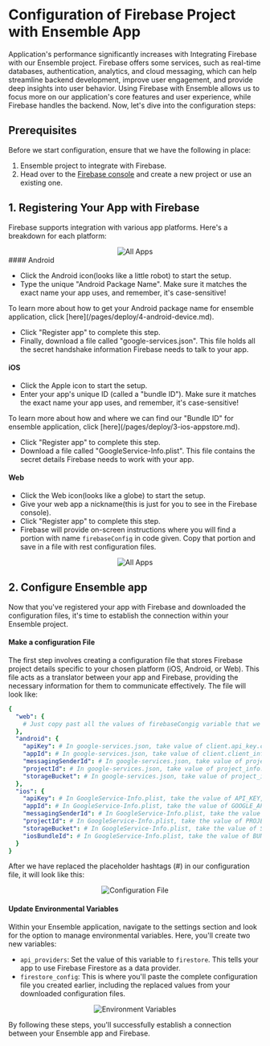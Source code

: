 
# Configuration of Firebase Project with Ensemble App

Application's performance significantly increases with ⁤Integrating Firebase with our Ensemble project. ⁤⁤Firebase offers some services, such as real-time databases, authentication, analytics, and cloud messaging, which can help streamline backend development, 
improve user engagement, and provide deep insights into user behavior. ⁤⁤Using Firebase with Ensemble allows us to focus more on our application's core features and user experience, while Firebase handles the backend.
⁤Now, let's dive into the configuration steps:


## Prerequisites
Before we start configuration, ensure that we have the following in place:
1. Ensemble project to integrate with Firebase.
2. Head over to the [Firebase console](https://console.firebase.google.com/) and create a new project or use an existing one.

## 1. Registering Your App with Firebase

Firebase supports integration with various app platforms. Here's a breakdown for each platform:

<center><img src="/public/images/firebase/addApp.png" alt="All Apps"></center>
#### Android

- Click the Android icon(looks like a little robot) to start the setup.
- Type the unique "Android Package Name". Make sure it matches the exact name your app uses, and remember, it's case-sensitive!

<Callout type="info">
  To learn more about how to get your Android package name for ensemble application, click [here](/pages/deploy/4-android-device.md).
</Callout>

- Click "Register app" to complete this step.
- Finally, download a file called "google-services.json". This file holds all the secret handshake information Firebase needs to talk to your app.


#### iOS

- Click the Apple icon to start the setup.
- Enter your app's unique ID (called a "bundle ID"). Make sure it matches the exact name your app uses, and remember, it's case-sensitive!

<Callout type="info">
  To learn more about how and where we can find our "Bundle ID" for ensemble application, click [here](/pages/deploy/3-ios-appstore.md).
</Callout>

- Click "Register app" to complete this step.
- Download a file called "GoogleService-Info.plist". This file contains the secret details Firebase needs to work with your app.

#### Web

- Click the Web icon(looks like a globe) to start the setup.
- Give your web app a nickname(this is just for you to see in the Firebase console).
- Click "Register app" to complete this step.
- Firebase will provide on-screen instructions where you will find a portion with name `firebaseConfig` in code given. Copy that portion and save in a file with rest configuration files.

<center><img src="/public/images/firebase/allApps.png" alt="All Apps"></center>

## 2. Configure Ensemble app
Now that you've registered your app with Firebase and downloaded the configuration files, 
it's time to establish the connection within your Ensemble project.
#### Make a configuration File

The first step involves creating a configuration file that stores Firebase project details specific to your chosen platform (iOS, Android, or Web). This file
acts as a translator between your app and Firebase, providing the necessary information for them to communicate effectively. The file will look like:

```yaml
{
  "web": {
    # Just copy past all the values of firebaseCongig variable that we copy from web app and paste it here.
  },
  "android": {
    "apiKey": # In google-services.json, take value of client.api_key.current_key,
    "appId": # In google-services.json, take value of client.client_info.mobilesdk_app_id,
    "messagingSenderId": # In google-services.json, take value of project_info.project_number,
    "projectId": # In google-services.json, take value of project_info.project_id,
    "storageBucket": # In google-services.json, take value of project_info.storage_bucket
  },
  "ios": {
    "apiKey": # In GoogleService-Info.plist, take the value of API_KEY,
    "appId": # In GoogleService-Info.plist, take the value of GOOGLE_APP_ID,
    "messagingSenderId": # In GoogleService-Info.plist, take the value of GCM_SENDER_ID,
    "projectId": # In GoogleService-Info.plist, take the value of PROJECT_ID,
    "storageBucket": # In GoogleService-Info.plist, take the value of STORAGE_BUCKET,
    "iosBundleId": # In GoogleService-Info.plist, take the value of BUNDLE_ID
  }
}
```
After we have replaced the placeholder hashtags (#) in our configuration file, it will look like this:

<center><img src="/public/images/firebase/configfile.png" alt="Configuration File"></center>

#### Update Environmental Variables

Within your Ensemble application, navigate to the settings section and look for the option to manage environmental variables. Here, you'll create two new variables:
- `api_providers`: Set the value of this variable to `firestore`. This tells your app to use Firebase Firestore as a data provider.
- `firestore_config`: This is where you'll paste the complete configuration file you created earlier, including the replaced values from your downloaded configuration files.

 <center><img src="/public/images/firebase/envVari.png" alt="Environment Variables"></center>

By following these steps, you'll successfully establish a connection between your Ensemble app and Firebase.
